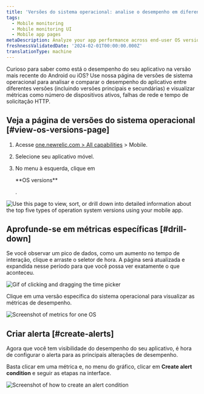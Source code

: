 ```yaml
---
title: 'Versões do sistema operacional: analise o desempenho em diferentes versões do sistema operacional'
tags:
  - Mobile monitoring
  - Mobile monitoring UI
  - Mobile app pages
metaDescription: Analyze your app performance across end-user OS versions
freshnessValidatedDate: '2024-02-01T00:00:00.000Z'
translationType: machine
---
```


Curioso para saber como está o desempenho do seu aplicativo na versão mais recente do Android ou iOS? Use nossa página de versões de sistema operacional para analisar e comparar o desempenho do aplicativo entre diferentes versões (incluindo versões principais e secundárias) e visualizar métricas como número de dispositivos ativos, falhas de rede e tempo de solicitação HTTP.

## Veja a página de versões do sistema operacional [#view-os-versions-page]

1. Acesse [one.newrelic.com > All capabilities](https://one.newrelic.com/all-capabilities) > Mobile.

2. Selecione seu aplicativo móvel.

3. No menu à esquerda, clique em

   <DNT>
     **OS versions**
   </DNT>

   .

<img
  title="OS versions page"
  alt="Use this page to view, sort, or drill down into detailed information about the top five types of operation system versions using your mobile app."
  src="/images/mobile_screenshot-full_os-versions-summary.webp"
/>

## Aprofunde-se em métricas específicas [#drill-down]

Se você observar um pico de dados, como um aumento no tempo de interação, clique e arraste o seletor de hora. A página será atualizada e expandida nesse período para que você possa ver exatamente o que aconteceu.

<img
  title="Expand metric details"
  alt="Gif of clicking and dragging the time picker"
  src="/images/mobile_screenshot-full_Expand-metrics.gif"
/>

Clique em uma versão específica do sistema operacional para visualizar as métricas de desempenho.

<img
  title="Expand metric details for one OS"
  alt="Screenshot of metrics for one OS"
  src="/images/mobile_screenshot-full_Expand-metrics.webp"
/>

## Criar alerta [#create-alerts]

Agora que você tem visibilidade do desempenho do seu aplicativo, é hora de configurar o alerta para as principais alterações de desempenho.

Basta clicar em uma métrica e, no menu do gráfico, clicar em <DNT>**Create alert condition**</DNT> e seguir as etapas na interface.

<img
  title="Create an alert condition"
  alt="Screenshot of how to create an alert condition"
  src="/images/mobile_screenshot-full_create-os-alert-condition.webp"
/>
